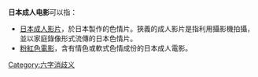 '''日本成人电影'''可以指：

* [[日本成人影片|日本成人影片]]，於日本製作的色情片。狹義的成人影片是指利用攝影機拍攝，並以家庭錄像形式流傳的日本色情片。
* [[粉紅色電影|粉紅色電影]]，含有情色或軟式色情成份的日本成人電影。

{{消歧义}}

[[Category:六字消歧义|Category:六字消歧义]]